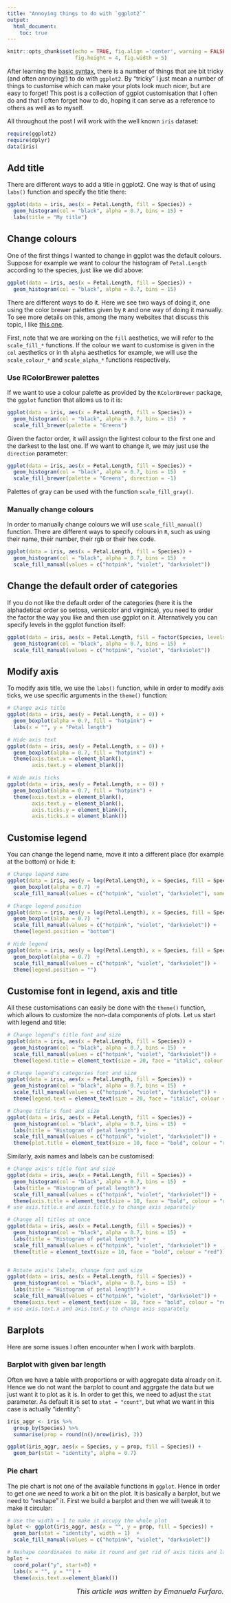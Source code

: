 ```yaml
---
title: "Annoying things to do with `ggplot2`"
output:
  html_document:
    toc: true
---
```


```r
knitr::opts_chunk$set(echo = TRUE, fig.align ='center', warning = FALSE, message = FALSE,
                      fig.height = 4, fig.width = 5)
```

After learning the [basic syntax](file:///home/emanuela/io/website/emanuelafurfaro/annoying-ggplot.html), there is a number of things that are bit tricky (and often annoying!) to do with `ggplot2`. By "tricky" I just mean a number of things to customise which can make your plots look much nicer, but are easy to forget! This post is a collection of ggplot customisation that I often do and that I often forget how to do, hoping it can serve as a reference to others as well as to myself.

All throughout the post I will work with the well known `iris` dataset:

```r
require(ggplot2)
require(dplyr)
data(iris)
```


## Add title

There are different ways to add a title in ggplot2. One way is that of using `labs()` function and specify the title there:

```r
ggplot(data = iris, aes(x = Petal.Length, fill = Species)) +
  geom_histogram(col = "black", alpha = 0.7, bins = 15) +
  labs(title = "My title")
```


## Change colours

One of the first things I wanted to change in ggplot was the default colours. Suppose for example we want to colour the histogram of `Petal.Length` according to the species, just like we did above:

```r
ggplot(data = iris, aes(x = Petal.Length, fill = Species)) +
  geom_histogram(col = "black", alpha = 0.7, bins = 15) 
```

There are different ways to do it. Here we see two ways of doing it, one using the color brewer palettes given by `R` and one way of doing it manually. To see more details on this, among the many websites that discuss this topic, I like [this one](http://www.sthda.com/english/wiki/ggplot2-colors-how-to-change-colors-automatically-and-manually).

First, note that we are working on the `fill` aesthetics, we will refer to the `scale_fill_*` functions. If the colour we want to customise is given in the `col` aesthetics or in th `alpha` aesthetics for example, we will use the `scale_colour_*` and `scale_alpha_*` functions respectively.

### Use RColorBrewer palettes

If we want to use a colour palette as provided by the `RColorBrewer` package, the `ggplot` function that allows us to it is:

```r
ggplot(data = iris, aes(x = Petal.Length, fill = Species)) +
  geom_histogram(col = "black", alpha = 0.7, bins = 15)  +
  scale_fill_brewer(palette = "Greens")
```

Given the factor order, it will assign the lightest colour to the first one and the darkest to the last one. If we want to change it, we may just use the `direction` parameter:

```r
ggplot(data = iris, aes(x = Petal.Length, fill = Species)) +
  geom_histogram(col = "black", alpha = 0.7, bins = 15)  +
  scale_fill_brewer(palette = "Greens", direction = -1)
```

Palettes of gray can be used with the function `scale_fill_gray()`.

### Manually change colours

In order to manually change colours we will use `scale_fill_manual()` function. There are different ways to specify colours in `R`, such as using their name, their number, their rgb or their hex code.


```r
ggplot(data = iris, aes(x = Petal.Length, fill = Species)) +
  geom_histogram(col = "black", alpha = 0.7, bins = 15)  +
  scale_fill_manual(values = c("hotpink", "violet", "darkviolet"))
```


## Change the default order of categories

If you do not like the default order of the categories (here it is the alphadetical order so setosa, versicolor and virginica), you need to order the factor the way you like and then use ggplot on it. Alternatively you can specify levels in the ggplot function itself:

```r
ggplot(data = iris, aes(x = Petal.Length, fill = factor(Species, levels = c("virginica", "versicolor", "setosa")))) +
  geom_histogram(col = "black", alpha = 0.7, bins = 15)  +
  scale_fill_manual(values = c("hotpink", "violet", "darkviolet"))
```


## Modify axis

To modify axis title, we use the `labs()` function, while in order to modify axis ticks, we use specific arguments in the `theme()` function:

```r
# Change axis title
ggplot(data = iris, aes(y = Petal.Length, x = 0)) +
  geom_boxplot(alpha = 0.7, fill = "hotpink") +
  labs(x = "", y = "Petal length")

# Hide axis text
ggplot(data = iris, aes(y = Petal.Length, x = 0)) +
  geom_boxplot(alpha = 0.7, fill = "hotpink") +
  theme(axis.text.x = element_blank(),
        axis.text.y = element_blank())

# Hide axis ticks
ggplot(data = iris, aes(y = Petal.Length, x = 0)) +
  geom_boxplot(alpha = 0.7, fill = "hotpink") +
  theme(axis.text.x = element_blank(),
        axis.text.y = element_blank(),
        axis.ticks.y = element_blank(),
        axis.ticks.x = element_blank())
```


## Customise legend

You can change the legend name, move it into a different place (for example at the bottom) or hide it:

```r
# Change legend name
ggplot(data = iris, aes(y = log(Petal.Length), x = Species, fill = Species)) +
  geom_boxplot(alpha = 0.7)  +
  scale_fill_manual(values = c("hotpink", "violet", "darkviolet"), name = "") 

# Change legend position
ggplot(data = iris, aes(y = log(Petal.Length), x = Species, fill = Species)) +
  geom_boxplot(alpha = 0.7)  +
  scale_fill_manual(values = c("hotpink", "violet", "darkviolet")) +
  theme(legend.position = "bottom")

# Hide legend
ggplot(data = iris, aes(y = log(Petal.Length), x = Species, fill = Species)) +
  geom_boxplot(alpha = 0.7)  +
  scale_fill_manual(values = c("hotpink", "violet", "darkviolet")) +
  theme(legend.position = "")
```


## Customise font in legend, axis and title

All these customisations can easily be done with the `theme()` function, which allows to customize the non-data components of plots. Let us start with legend and title:

```r

# Change legend's title font and size
ggplot(data = iris, aes(x = Petal.Length, fill = Species)) +
  geom_histogram(col = "black", alpha = 0.7, bins = 15)  +
  scale_fill_manual(values = c("hotpink", "violet", "darkviolet")) +
  theme(legend.title = element_text(size = 20, face = "italic", colour = "red"))

# Change legend's categories font and size
ggplot(data = iris, aes(x = Petal.Length, fill = Species)) +
  geom_histogram(col = "black", alpha = 0.7, bins = 15)  +
  scale_fill_manual(values = c("hotpink", "violet", "darkviolet")) +
  theme(legend.text = element_text(size = 20, face = "italic", colour = "red"))

# Change title's font and size
ggplot(data = iris, aes(x = Petal.Length, fill = Species)) +
  geom_histogram(col = "black", alpha = 0.7, bins = 15)  +
  labs(title = "Histogram of petal length") + 
  scale_fill_manual(values = c("hotpink", "violet", "darkviolet")) +
  theme(plot.title = element_text(size = 10, face = "bold", colour = "red"))

```

Similarly, axis names and labels can be customised:


```r

# Change axis's title font and size
ggplot(data = iris, aes(x = Petal.Length, fill = Species)) +
  geom_histogram(col = "black", alpha = 0.7, bins = 15)  +
  labs(title = "Histogram of petal length") + 
  scale_fill_manual(values = c("hotpink", "violet", "darkviolet")) +
  theme(axis.title = element_text(size = 10, face = "bold", colour = "red")) 
# use axis.title.x and axis.title.y to change axis separately

# Change all titles at once
ggplot(data = iris, aes(x = Petal.Length, fill = Species)) +
  geom_histogram(col = "black", alpha = 0.7, bins = 15)  +
  labs(title = "Histogram of petal length") + 
  scale_fill_manual(values = c("hotpink", "violet", "darkviolet")) +
  theme(title = element_text(size = 10, face = "bold", colour = "red"))


# Rotate axis's labels, change font and size
ggplot(data = iris, aes(x = Petal.Length, fill = Species)) +
  geom_histogram(col = "black", alpha = 0.7, bins = 15)  +
  labs(title = "Histogram of petal length") + 
  scale_fill_manual(values = c("hotpink", "violet", "darkviolet")) +
  theme(axis.text = element_text(size = 10, face = "bold", colour = "red", angle = 45))
# use axis.text.x and axis.text.y to change axis separately
```


## Barplots

Here are some issues I often encounter when I work with barplots.

### Barplot with given bar length

Often we have a table with proportions or with aggregate data already on it. Hence we do not want the barplot to count and aggrgate the data but we just want it to plot as it is. In order to get this, we need to adjust the `stat` parameter. As default it is set to `stat = "count"`, but what we want in this case is actually "identity":

```r
iris_aggr <- iris %>%
  group_by(Species) %>%
  summarise(prop = round(n()/nrow(iris), 3))

ggplot(iris_aggr, aes(x = Species, y = prop, fill = Species)) +
  geom_bar(stat = "identity", alpha = 0.7)
```



### Pie chart

The pie chart is not one of the available functions in `ggplot`. Hence in order to get one we need to work a bit on the plot. It is basically a barplot, but we need to "reshape" it. First we build a barplot and then we will tweak it to make it circular:

```r
# Use the width = 1 to make it occupy the whole plot
bplot <- ggplot(iris_aggr, aes(x = "", y = prop, fill = Species)) +
  geom_bar(stat = "identity", width = 1)  +
  scale_fill_manual(values = c("hotpink", "violet", "darkviolet")) 

# Reshape coordinates to make it round and get rid of axis ticks and labels
bplot +  
  coord_polar("y", start=0) +
  labs(x = "", y = "") +
  theme(axis.text.x=element_blank())
```




<P ALIGN=RIGHT> <font size="3"> _This article was written by Emanuela Furfaro._</font> </P>